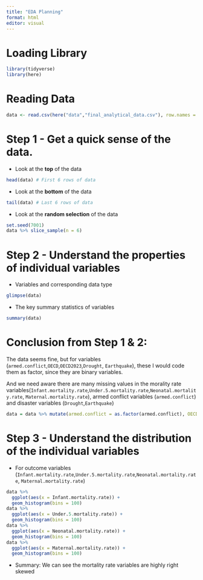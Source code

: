 ```yaml
---
title: "EDA Planning"
format: html
editor: visual
---
```


# Loading Library

```r
library(tidyverse) 
library(here)
```

# Reading Data

```r
data <- read.csv(here("data","final_analytical_data.csv"), row.names = NULL)
```

# Step 1 - Get a quick sense of the data.

-   Look at the **top** of the data

```r
head(data) # First 6 rows of data
```

-   Look at the **bottom** of the data

```r
tail(data) # Last 6 rows of data
```

-   Look at the **random selection** of the data

```r
set.seed(7001)
data %>% slice_sample(n = 6)
```

# Step 2 - Understand the properties of individual variables

-   Variables and corresponding data type

```r
glimpse(data)
```

-   The key summary statistics of variables

```r
summary(data)
```

# Conclusion from Step 1 & 2:

The data seems fine, but for variables (`armed.conflict`,`OECD`,`OECD2023`,`Drought`, `Earthquake`), these I would code them as factor, since they are binary variables.

And we need aware there are many missing values in the morality rate variables(`Infant.mortality.rate`,`Under.5.mortality.rate`,`Neonatal.mortality.rate`, `Maternal.mortality.rate`), armed conflict variables (`armed.conflict`) and disaster variables (`Drought`,`Earthquake`)

```r
data = data %>% mutate(armed.conflict = as.factor(armed.conflict), OECD = as.factor(OECD), OECD2023 = as.factor(OECD2023), Drought = as.factor(Drought), Earthquake = as.factor(Earthquake) )
```

# Step 3 - Understand the distribution of the individual variables

-   For outcome variables (`Infant.mortality.rate`,`Under.5.mortality.rate`,`Neonatal.mortality.rate`, `Maternal.mortality.rate`)

```r
data %>% 
  ggplot(aes(x = Infant.mortality.rate)) +
  geom_histogram(bins = 100)
data %>% 
  ggplot(aes(x = Under.5.mortality.rate)) +
  geom_histogram(bins = 100)
data %>% 
  ggplot(aes(x = Neonatal.mortality.rate)) +
  geom_histogram(bins = 100)
data %>% 
  ggplot(aes(x = Maternal.mortality.rate)) +
  geom_histogram(bins = 100)
```

-   Summary: We can see the mortality rate variables are highly right skewed
